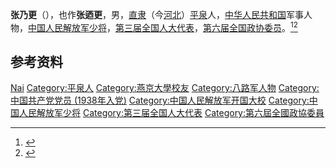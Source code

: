 '''张乃更'''（{{bd|1914年||1992年|}}），也作'''张迺更'''，男，[[直隶|直隶]]（今[[河北|河北]]）[[平泉|平泉]]人，[[中华人民共和国|中华人民共和国]]军事人物，[[中国人民解放军少将|中国人民解放军少将]]，[[第三届全国人大代表|第三届全国人大代表]]，[[第六届全国政协委员|第六届全国政协委员]]。<ref>{{Cite book|title=中国抗日战争人物大词典|author=刘景泉主编; 沈久泉, 王凯捷, 李卓副主编|publisher=天津大学出版社|year=1999|isbn=|location=|pages=}}</ref><ref>{{Cite book|title=中华军事人物大辞典|author=吴如蒿著; 陈策才, 张光彩, 赵功德等副主编|publisher=新华出版社|year=1989|isbn=|location=北京|pages=}}</ref>

== 参考资料 ==
{{reflist}}

{{中国人物小作品}}

{{Authority control}}
{{DEFAULTSORT:Zhang张}}
[[Category:张姓|Nai]]
[[Category:平泉人|Category:平泉人]]
[[Category:燕京大學校友|Category:燕京大學校友]]
[[Category:八路军人物|Category:八路军人物]]
[[Category:中国共产党党员_(1938年入党)|Category:中国共产党党员 (1938年入党)]]
[[Category:中国人民解放军开国大校|Category:中国人民解放军开国大校]]
[[Category:中国人民解放军少将|Category:中国人民解放军少将]]
[[Category:第三届全国人大代表|Category:第三届全国人大代表]]
[[Category:第六屆全國政協委員|Category:第六屆全國政協委員]]